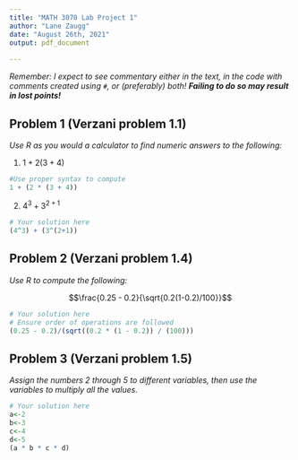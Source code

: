 ---
title: "MATH 3070 Lab Project 1"
author: "Lane Zaugg"
date: "August 26th, 2021"
output: pdf_document
    
---

*Remember: I expect to see commentary either in the text, in the code with comments created using `#`, or (preferably) both! **Failing to do so may result in lost points!***

## Problem 1 (Verzani problem 1.1)
*Use R as you would a calculator to find numeric answers to the following:*

1. $1 + 2(3 + 4)$

```{r}
#Use proper syntax to compute
1 + (2 * (3 + 4))
```

2. $4^3 + 3^{2 + 1}$

```{r}
# Your solution here
(4^3) + (3^(2+1))
```

## Problem 2 (Verzani problem 1.4)
*Use R to compute the following:*

$$\frac{0.25 - 0.2}{\sqrt{0.2(1-0.2)/100}}$$

```{r}
# Your solution here
# Ensure order of operations are followed
(0.25 - 0.2)/(sqrt((0.2 * (1 - 0.2)) / (100)))
```

## Problem 3 (Verzani problem 1.5)
*Assign the numbers 2 through 5 to different variables, then use the variables to multiply all the values.*

```{r}
# Your solution here
a<-2
b<-3
c<-4
d<-5
(a * b * c * d)
```

